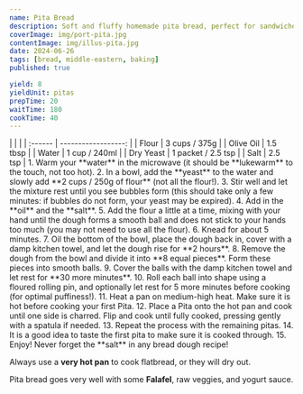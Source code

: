 ```yaml
---
name: Pita Bread
description: Soft and fluffy homemade pita bread, perfect for sandwiches or dipping.
coverImage: img/port-pita.jpg
contentImage: img/illus-pita.jpg
date: 2024-06-26
tags: [bread, middle-eastern, baking]
published: true

yield: 8
yieldUnit: pitas
prepTime: 20
waitTime: 180
cookTime: 40
---
```


<Ingredients>
|         |                     |
| :------ | ------------------: |
| Flour   |       3 cups / 375g |
| Olive Oil |         1.5 tbsp |
| Water   |     1 cup / 240ml |
| Dry Yeast |    1 packet / 2.5 tsp |
| Salt    |           2.5 tsp |
</Ingredients>

<Instructions>
1. Warm your **water** in the microwave (it should be **lukewarm** to the touch, not too hot).
2. In a bowl, add the **yeast** to the water and slowly add **2 cups / 250g of flour** (not all the flour!).
3. Stir well and let the mixture rest until you see bubbles form (this should take only a few minutes: if bubbles do not form, your yeast may be expired).
4. Add in the **oil** and the **salt**.
5. Add the flour a little at a time, mixing with your hand until the dough forms a smooth ball and does not stick to your hands too much (you may not need to use all the flour).
6. Knead for about 5 minutes.
7. Oil the bottom of the bowl, place the dough back in, cover with a damp kitchen towel, and let the dough rise for **2 hours**.
8. Remove the dough from the bowl and divide it into **8 equal pieces**. Form these pieces into smooth balls.
9. Cover the balls with the damp kitchen towel and let rest for **30 more minutes**.
10. Roll each ball into shape using a floured rolling pin, and optionally let rest for 5 more minutes before cooking (for optimal puffiness!).
11. Heat a pan on medium-high heat. Make sure it is hot before cooking your first Pita.
12. Place a Pita onto the hot pan and cook until one side is charred. Flip and cook until fully cooked, pressing gently with a spatula if needed.
13. Repeat the process with the remaining pitas.
14. It is a good idea to taste the first pita to make sure it is cooked through.
15. Enjoy!
</Instructions>

<InfoBox title="Tip!">
Never forget the **salt** in any bread dough recipe!

Always use a **very hot pan** to cook flatbread, or they will dry out.

Pita bread goes very well with some **Falafel**, raw veggies, and yogurt sauce.
</InfoBox>
